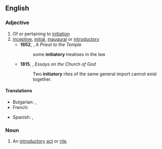 ==English==

===Adjective===
{{en-adj}}

# Of or pertaining to [[initiation]]
# [[inceptive]], [[initial]], [[inaugural]] or [[introductory]]
#* '''1652''', {{w|George Herbert}}, '' A Priest to the Temple''
#*: some '''initiatory''' treatises in the law
#* '''1815''', {{w|John M. Mason}}, ''Essays on the Church of God''
#*: Two '''initiatory''' rites of the same general import cannot exist together.

====Translations====
{{trans-top|initial, inaugural}}
* Bulgarian: {{t+|bg|начален}}, {{t+|bg|уводен}}
* French: {{t+|fr|initiatique}}
{{trans-mid}}
* Spanish: {{t|es|iniciativo}}, {{t|es|iniciático}}
{{trans-bottom}}

===Noun===
{{en-noun}}

# An [[introductory]] [[act]] or [[rite]].